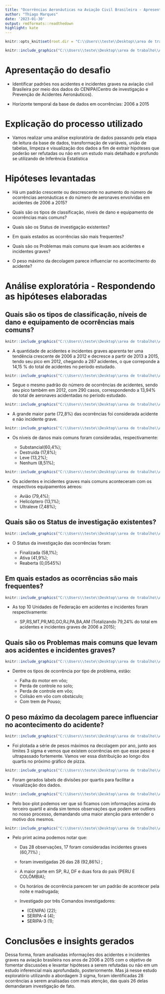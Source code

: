 ---
title: "Ocorrências Aeronáuticas na Aviação Civil Brasileira - Apresentação - Thiago Marques"
author: "Thiago Marques"
date: '2023-01-30'
output: rmdformats::readthedown
highlight: kate
---

```{r, setup, include=FALSE}
knitr::opts_knit$set(root.dir = "C:\\Users\\teste\\Desktop\\area de trabalho\\A3DATA\\desafio_tecnico")
```

```{r echo=FALSE, fig.align="center"}
knitr::include_graphics("C:\\Users\\teste\\Desktop\\area de trabalho\\A3DATA\\desafio_tecnico\\logo.png")
```  

# Apresentação do desafio

- Identificar padrões nos acidentes e incidentes graves na aviação civil Brasileira por meio dos dados do CENIPA(Centro de investigação e Prevenção de Acidentes Aeronáuticos).

- Horizonte temporal da base de dados em ocorrências: 2006 a 2015

# Explicação do processo utilizado

- Vamos realizar uma análise exploratória de dados passando pela etapa de leitura da base de dados, transformação de variáveis, união de tabelas, limpeza e visualização dos dados a fim de extrair hipóteses que poderão ser refutadas ou não em um estudo mais detalhado e profundo se utilizando de Inferência Estatística

# Hipóteses levantadas

- Há um padrão crescente ou descrescente no aumento do número de ocorrências aeronáuticas e do número de aeronaves envolvidas em acidentes de 2006 a 2015?

- Quais são os tipos de classificação, níveis de dano e equipamento de ocorrências mais comuns?

- Quais são os Status de investigação existentes?

- Em quais estados as ocorrências são mais frequentes?

- Quais são os Problemas mais comuns que levam aos acidentes e incidentes graves?

- O peso máximo da decolagem parece influenciar no acontecimento do acidente?


# Análise exploratória - Respondendo as hipóteses elaboradas

## Quais são os tipos de classificação, níveis de dano e equipamento de ocorrências mais comuns?

```{r echo=FALSE, fig.align="center"}
knitr::include_graphics("C:\\Users\\teste\\Desktop\\area de trabalho\\A3DATA\\desafio_tecnico\\graficos\\plot01.png")
```  
- A quantidade de acidentes e incidentes graves aparenta ter uma tendência crescente de 2006 a 2012 e decresce a partir de 2013 a 2015, tendo seu pico em 2012, chegando a 287 acidentes, o que correponde a 14,15 % do total de acidentes no período estudado.

```{r echo=FALSE, fig.align="center"}
knitr::include_graphics("C:\\Users\\teste\\Desktop\\area de trabalho\\A3DATA\\desafio_tecnico\\graficos\\plot02.png")
```  
- Segue o mesmo padrão do número de ocorrências de acidentes, sendo seu pico também em  2012, com 290 casos, correspondendo a 13,94% do total de aeronaves acidentadas no período estudado.

```{r echo=FALSE, fig.align="center"}
knitr::include_graphics("C:\\Users\\teste\\Desktop\\area de trabalho\\A3DATA\\desafio_tecnico\\graficos\\plot03.png")
```  
- A grande maior parte (72,8%) das ocorrências foi considerada acidente e não incidente grave.

```{r echo=FALSE, fig.align="center"}
knitr::include_graphics("C:\\Users\\teste\\Desktop\\area de trabalho\\A3DATA\\desafio_tecnico\\graficos\\plot04.png")
```  
- Os níveis de danos mais comuns foram consideradas, respectivamente:

  - Substancial(60,4%);
  - Destruída (17,8%);
  - Leve (13,2%);
  - Nenhum (8,51%);

```{r echo=FALSE, fig.align="center"}
knitr::include_graphics("C:\\Users\\teste\\Desktop\\area de trabalho\\A3DATA\\desafio_tecnico\\graficos\\plot05.png")
```  
- Os acidentes e incidentes graves mais comuns aconteceram com os respectivos equipamentos aéreos:

  - Avião (79,4%);
  - Helicóptero (13,1%);
  - Ultraleve (7,48%);


## Quais são os Status de investigação existentes?

```{r echo=FALSE, fig.align="center"}
knitr::include_graphics("C:\\Users\\teste\\Desktop\\area de trabalho\\A3DATA\\desafio_tecnico\\graficos\\plot06.png")
```  
- O Status da investigação das ocorrências foram:

  - Finalizada (58,1%);
  - Ativa (41,9%);
  - Reaberta (0,0545%)
  
## Em quais estados as ocorrências são mais frequentes?

```{r echo=FALSE, fig.align="center"}
knitr::include_graphics("C:\\Users\\teste\\Desktop\\area de trabalho\\A3DATA\\desafio_tecnico\\graficos\\plot07.png")
``` 
- As top 10 Unidades de Federação em acidentes e incidentes foram respectivamente:

   - SP,RS,MT,PR,MG,GO,RJ,PA,BA,AM (Totalizando 79,24% do total em acidentes e incidentes graves de 2006 a 2015);
  
  
## Quais são os Problemas mais comuns que levam aos acidentes e incidentes graves?

```{r echo=FALSE, fig.align="center"}
knitr::include_graphics("C:\\Users\\teste\\Desktop\\area de trabalho\\A3DATA\\desafio_tecnico\\graficos\\plot08.png")
``` 
- Dentre os tipos de ocorrência por tipo de problema, estão:

  - Falha do motor em vôo;
  - Perda de controle no solo;
  - Perda de controle em vôo;
  - Colisão em vôo com obstáculo;
  - Com trem de Pouso;
  
## O peso máximo da decolagem parece influenciar no acontecimento do acidente?  

```{r echo=FALSE, fig.align="center"}
knitr::include_graphics("C:\\Users\\teste\\Desktop\\area de trabalho\\A3DATA\\desafio_tecnico\\graficos\\plot09.png")
``` 
- Foi plotada a série de pesos máximos na decolagem por ano, junto aos limites 3 sigma e vemos que existem ocorrências em que esse peso é ultrapassado fortemente. Vamos ver essa distribuição ao longo dos quartis no próximo gráfico de pizza.

```{r echo=FALSE, fig.align="center"}
knitr::include_graphics("C:\\Users\\teste\\Desktop\\area de trabalho\\A3DATA\\desafio_tecnico\\graficos\\plot10.png")
``` 
- Foram gerados labels de divisões por quartis para facilitar a visualização dos dados.

```{r echo=FALSE, fig.align="center"}
knitr::include_graphics("C:\\Users\\teste\\Desktop\\area de trabalho\\A3DATA\\desafio_tecnico\\graficos\\plot11.png")
``` 

- Pelo box-plot podemos ver que só ficamos com informações acima do terceiro quartil e ainda sim temos observações que podem ser outliers no nosso processo, demandando uma maior atenção para entender o motivo dos mesmos.

```{r echo=FALSE, fig.align="center"}
knitr::include_graphics("C:\\Users\\teste\\Desktop\\area de trabalho\\A3DATA\\desafio_tecnico\\graficos\\tabela.png")
``` 
- Pelo print acima podemos notar que: 

  - Das 28 observações, 17 foram consideradas incidentes graves (60,71%) ; 
  - foram investigadas 26 das 28 (92,86%) ; 
  - A maior parte em SP, RJ, DF e duas fora do país (PERU E COLÔMBIA);
  - Os horários de ocorrência parecem ter um padrão de acontecer pela noite e madrugada;
  - Investigado por três Comandos investigadores: 
  
    - (CENIPA) (22);
    - SERIPA-4 (4);
    - SERIPA-3 (1);
  
# Conclusões e insights gerados

Dessa forma, foram analisadas informações dos acidentes e incidentes graves na aviação brasileira nos anos de 2006 a 2015 com o objetivo de fomentar discussões e levantar hipóteses a serem refutadas ou não em um estudo inferencial mais aprofundado, posteriormente. Mas já nesse estudo exploratório utilizando a abordagem 3 sigma, foram identificadas 28 ocorrências a serem analisadas com mais atenção, das quais 26 delas demandaram investigação de fato.


















